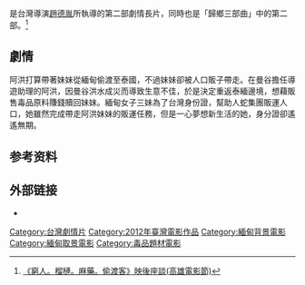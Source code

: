 {{Notability Unreferenced|time=2015-09-11T07:26:22+00:00}}
{{Infobox Film
| name             = 窮人。榴槤。麻藥。偷渡客<br>Poor Folk
| original_name    = 
| image            = 
| caption          = 
| director         = [[趙德胤|趙德胤]]
| producer         = 
| writer           = 趙德胤
| starring         = [[王興洪|王興洪]]<br>[[吳可熙|吳可熙]]
| music            = 
| cinematography   = 
| editing          = 
| studio           = 岸岸上影像有限公司<br>緬甸蒙太奇電影股份有限公司<br>前景娛樂有限公司
| distributor      = 
| released         = {{flagicon|USA}} {{film date|2012|10|14|夏威夷影展}}<br>{{flagicon|Netherlands}} {{film date|2013|1|29|鹿特丹影展}}<br>{{flagicon|ROC}} {{film date|2013|4|19}}<ref>[http://app.atmovies.com.tw/movie/fpcn06311072/ 窮人。榴槤。麻藥。偷渡客(開眼電影)]{{dead link|date=2018年4月 |bot=InternetArchiveBot |fix-attempted=yes }}</ref>
| runtime          = 104分鐘
| country          = {{TWN}}<br>{{MMR}}
| language         = [[西南官話|雲南話]]
| budget           = 
| gross            = 
}}

{{engname|《窮人。榴槤。麻藥。偷渡客》|''Poor Folk''}}是台灣導演[[趙德胤|趙德胤]]所執導的第二部劇情長片，同時也是「歸鄉三部曲」中的第二部。<ref>[http://allthememory.blogspot.tw/2012/10/blog-post_25.html 《窮人。榴槤。麻藥。偷渡客》映後座談(高雄電影節)]</ref>

== 劇情 ==
阿洪打算帶著妹妹從緬甸偷渡至泰國，不過妹妹卻被人口販子帶走。在曼谷擔任導遊助理的阿洪，因曼谷洪水成災而導致生意不佳，於是決定重返泰緬邊境，想藉販售毒品原料賺錢贖回妹妹。緬甸女子三妹為了台灣身份證，幫助人蛇集團販運人口，她雖然完成帶走阿洪妹妹的販運任務，但是一心夢想新生活的她，身分證卻遙遙無期。

== 参考资料 ==
{{reflist}}

== 外部链接 ==
*{{imdb title|2522530|窮人。榴槤。麻藥。偷渡客}}

{{趙德胤}}

[[Category:台灣劇情片|Category:台灣劇情片]]
[[Category:2012年臺灣電影作品|Category:2012年臺灣電影作品]]
[[Category:緬甸背景電影|Category:緬甸背景電影]]
[[Category:緬甸取景電影|Category:緬甸取景電影]]
[[Category:毒品題材電影|Category:毒品題材電影]]
